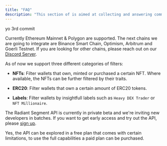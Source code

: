 ```yaml
---
title: "FAQ"
description: "This section of is aimed at collecting and answering common questions that developers may have when working with the API."
---
```


yo 3rd commit

<Accordion title="Which blockchains are supported?">

Currently Ethereum Mainnet & Polygon are supported. The next chains we are going to integrate are Binance Smart Chain, Optimism, Arbitrum and Goerli Testnet. If you are looking for other chains, please reach out on our [Discord Server](https://discord.com/invite/AXZTaepWGb).

</Accordion>
<Accordion title="Which filters can be used?">

As of now we support three different categories of filters:

- **NFTs**: Filter wallets that own, minted or purchased a certain NFT. Where available, the NFTs can be further filtered by their traits.

- **ERC20**: Filter wallets that own a certain amount of ERC20 tokens.

- **Labels**: Filter wallets by insightfull labels such as `Heavy DEX Trader` or `NFT Millionaire`.

</Accordion>
<Accordion title="How do I signup for the API?">

The Radiant Segment API is currently in private beta and we're inviting new developers in batches. If you want to get early access and try out the API, please [sign up](https://92oi0iel400.typeform.com/to/CgF917Vg).

</Accordion>

<Accordion title="Is the API free to use?">

Yes, the API can be explored in a free plan that comes with certain limitations, to use the full capabilities a paid plan can be purchased.

</Accordion>
